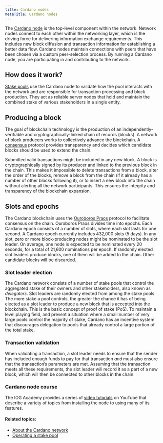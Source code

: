 ```yaml
---
title: Cardano nodes
metaTitle: Cardano nodes
---
```


The [Cardano node](https://github.com/input-output-hk/cardano-node#overview-of-the-cardano-node-repository) is the top-level component within the network. Network nodes connect to each other within the networking layer, which is the driving force
for delivering information exchange requirements. This includes new block
diffusion and transaction information for establishing a better data flow.
Cardano nodes maintain connections with peers that have been chosen via a custom
peer-selection process. By running a Cardano node, you are participating in and
contributing to the network.

## How does it work?

[Stake pools](https://docs.cardano.org/core-concepts/stake-pools) use the Cardano node to validate how the pool interacts with the
network and are responsible for transaction processing and block production.
They act as reliable server nodes that hold and maintain the combined stake of
various stakeholders in a single entity.

## Producing a block

The goal of blockchain technology is the production of an
independently-verifiable and cryptographically-linked chain of records (blocks).
A network of block producers works to collectively advance the blockchain. A
[consensus](https://docs.cardano.org/learn/consensus-explained) protocol provides transparency and decides which candidate blocks
should be used to extend the chain.

Submitted valid transactions might be included in any new block. A block is
cryptographically signed by its producer and linked to the previous block in the
chain. This makes it impossible to delete transactions from a block, alter the
order of the blocks, remove a block from the chain (if it already has a number
of other blocks following it), or to insert a new block into the chain without
alerting all the network participants. This ensures the integrity and
transparency of the blockchain expansion.

## Slots and epochs

The Cardano blockchain uses the [Ouroboros Praos](https://eprint.iacr.org/2017/573.pdf) protocol to facilitate consensus
on the chain. Ouroboros Praos divides time into epochs. Each Cardano epoch
consists of a number of slots, where each slot lasts for one second. A Cardano
epoch currently includes 432,000 slots (5 days). In any slot, zero or more
block-producing nodes might be nominated to be the slot leader. On average, one
node is expected to be nominated every 20 seconds, for a total of 21,600
nominations per epoch. If randomly elected slot leaders produce blocks, one of
them will be added to the chain. Other candidate blocks will be discarded.

### Slot leader election

The Cardano network consists of a number of stake pools that control the
aggregated stake of their owners and other stakeholders, also known as
*delegators*. Slot leaders are randomly elected from among the stake pools. The
more stake a pool controls, the greater the chance it has of being elected as
a slot leader to produce a new block that is accepted into the blockchain. This
is the basic concept of proof of stake (PoS). To maintain a level playing field, and prevent a situation where a small number of very large pools control the majority of stake, Cardano has an incentive system that discourages delegation to pools that already control a large portion of the total stake.

### Transaction validation

When validating a transaction, a slot leader needs to ensure that the sender has
included enough funds to pay for that transaction *and* must also ensure that the
transaction’s parameters are met. Assuming that the transaction meets all these
requirements, the slot leader will record it as a part of a new block, which
will then be connected to other blocks in the chain.

### Cardano node course
The IOG Academy provides a series of [video tutorials](https://www.youtube.com/playlist?list=PLNEK_Ejlx3x2ut-Pq-hi0NFVsgKB3EddR) on YouTube that describe a variety of topics from installing the node to using many of its features.

#### Related topics:

-   [About the Cardano network](https://docs.cardano.org/explore-cardano/cardano-network/about-the-cardano-network)
-   [Operating a stake pool](https://docs.cardano.org/development-guidelines/operating-a-stake-pool/about-stake-pools)

